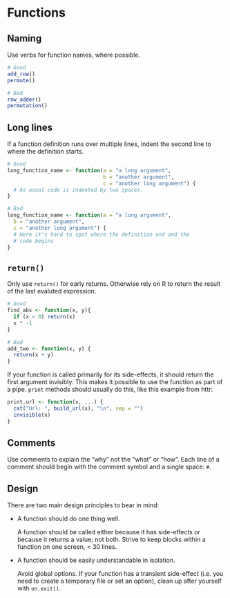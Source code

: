 # Functions

## Naming

Use verbs for function names, where possible.

```r
# Good
add_row()
permute()

# Bad
row_adder()
permutation()
```

## Long lines

If a function definition runs over multiple lines, indent the second line to where the definition starts.

```r
# Good
long_function_name <- function(a = "a long argument",
                               b = "another argument",
                               c = "another long argument") {
  # As usual code is indented by two spaces.
}

# Bad
long_function_name <- function(a = "a long argument",
  b = "another argument",
  c = "another long argument") {
  # Here it's hard to spot where the definition end and the
  # code begins
}
```

## `return()`

Only use `return()` for early returns. Otherwise rely on R to return the result of the last evaluted expression.

```r
# Good
find_abs <- function(x, y){
  if (x > 0) return(x)
  x * -1
}

# Bad
add_two <- function(x, y) {
  return(x + y)
}
```

If your function is called primarily for its side-effects, it should return the first argument invisibly. This makes it possible to use the function as part of a pipe. `print` methods should usually do this, like this example from httr:

```r
print.url <- function(x, ...) {
  cat("Url: ", build_url(x), "\n", sep = "")
  invisible(x)
}
```


## Comments

Use comments to explain the "why" not the "what" or "how". Each line of a comment should begin with the comment symbol and a single space: `# `.

## Design

There are two main design principles to bear in mind:

*   A function should do one thing well. 
 
    A function should be called either because it has side-effects or 
    because it returns a value; not both. Strive to keep blocks within 
    a function on one screen, < 30 lines.

*   A function should be easily understandable in isolation.

    Avoid global options. If your function has a transient side-effect
    (i.e. you need to create a temporary file or set an option), clean up
    after yourself with `on.exit()`.
